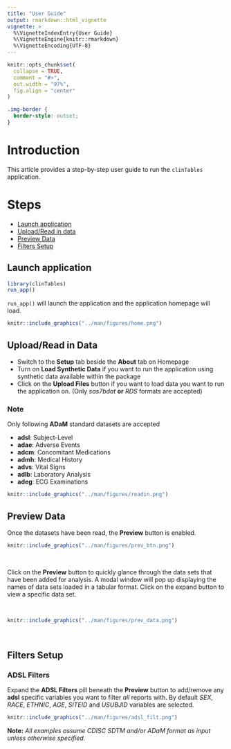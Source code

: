 ```yaml
---
title: "User Guide"
output: rmarkdown::html_vignette
vignette: >
  %\VignetteIndexEntry{User Guide}
  %\VignetteEngine{knitr::rmarkdown}
  %\VignetteEncoding{UTF-8}
---
```


```r
knitr::opts_chunk$set(
  collapse = TRUE,
  comment = "#>",
  out.width = "97%",
  fig.align = "center"
)
```

```css
.img-border {
  border-style: outset;
}
```

# Introduction

This article provides a step-by-step user guide to run the `clinTables` application.

# Steps
* [Launch application](#launch)
* [Upload/Read in data](#readdata)
* [Preview Data](#preview)
* [Filters Setup](#setup)

## Launch application {#launch}

```r
library(clinTables)
run_app()
```

`run_app()` will launch the application and the application homepage will load.

<div class="img-border">
```r
knitr::include_graphics("../man/figures/home.png")
```
</div>

## Upload/Read in Data {#readdata}

- Switch to the **Setup** tab beside the **About** tab on Homepage
- Turn on **Load Synthetic Data** if you want to run the application using synthetic data available
within the package
- Click on the **Upload Files** button if you want to load data you want to run the application on.
(Only *sas7bdat* **or** *RDS* formats are accepted)

### Note

Only following **ADaM** standard datasets are accepted

- **adsl**: Subject-Level
- **adae**: Adverse Events
- **adcm**: Concomitant Medications
- **admh**: Medical History
- **advs**: Vital Signs
- **adlb**: Laboratory Analysis
- **adeg**: ECG Examinations

<div class="img-border">
```r
knitr::include_graphics("../man/figures/readin.png")
```
</div>

## Preview Data {#preview}

Once the datasets have been read, the **Preview** button is enabled.

<div class="img-border">
```r
knitr::include_graphics("../man/figures/prev_btn.png")
```
</div>

<br>

Click on the **Preview** button to quickly glance through the data sets that have been added
for analysis. A modal window will pop up displaying the names of data sets loaded in a tabular format.
Click on the expand button to view a specific data set.

<br>

<div class="img-border">
```r
knitr::include_graphics("../man/figures/prev_data.png")
```
</div>

<br>

## Filters Setup {#setup}

### ADSL Filters

Expand the **ADSL Filters** pill beneath the **Preview** button to add/remove any **adsl** specific 
variables you want to filter *all* reports with. By default *SEX*, *RACE*, *ETHNIC*, *AGE*, 
*SITEID* and *USUBJID* variables are selected.

<div class="img-border">
```r
knitr::include_graphics("../man/figures/adsl_filt.png")
```
</div>

**Note:** *All examples assume CDISC SDTM and/or ADaM format as input unless otherwise specified.*
